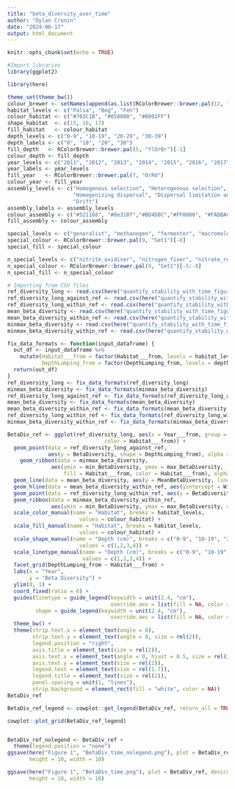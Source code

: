 ```yaml
---
title: "beta_diversity_over_time"
author: "Dylan Cronin"
date: "2024-06-17"
output: html_document
---
```


```r
knitr::opts_chunk$set(echo = TRUE)
```

```r
#Import libraries
library(ggplot2)

library(here)

```

```r
theme_set(theme_bw())
colour_brewer <- setNames(append(as.list(RColorBrewer::brewer.pal(12, "Paired")), c("#737373", "#FFFFFF", "#000000")), c("blue", "darkblue", "green", "darkgreen", "red", "darkred", "orange", "darkorange", "purple", "darkpurple", "yellow", "brown", "grey", "white", "black"))
habitat_levels <- c("Palsa", "Bog", "Fen")
colour_habitat <- c("#703C1B", "#058000", "#0001FF")
shape_habitat  <- c(15, 16, 17)
fill_habitat   <- colour_habitat
depth_levels <- c("0-9", "10-19", "20-29", "30-39")
depth_labels <- c("0", "10", "20", "30")
fill_depth   <- RColorBrewer::brewer.pal(5, "YlOrBr")[-1]
colour_depth <- fill_depth
year_levels <- c("2011", "2012", "2013", "2014", "2015", "2016", "2017")
year_labels <- year_levels
fill_year   <- RColorBrewer::brewer.pal(7, "OrRd")
colour_year <- fill_year
assembly_levels <- c("Homogenous selection", "Heterogenous selection",
                     "Homogenizing dispersal", "Dispersal limitation and drift",
                     "Drift")
assembly_labels <- assembly_levels
colour_assembly <- c("#521168", "#8e318f","#BD4D0C","#FF8000", "#FADBAC") # purple/orange
fill_assembly <- colour_assembly

special_levels <- c("generalist", "methanogen", "fermenter", "macromolecule_degrader", "methanotroph", "homoacetogen", "monomer_degrader", NA)
special_colour <- RColorBrewer::brewer.pal(9, "Set1")[-8]
special_fill <- special_colour

n_special_levels <- c("nitrite_oxidiser", "nitrogen_fixer", "nitrate_reducer", "denitrifier", NA)
n_special_colour <- RColorBrewer::brewer.pal(9, "Set1")[-5:-8]
n_special_fill <- n_special_colour
```

```r

# Importing from CSV files
ref_diversity_long <- read.csv(here("quantify_stability_with_time_figure","Figure1_beta_diversity_over_time", 'ref_diversity_long.csv')) #long form beta diversity within and against reference year
ref_diversity_long_against_ref <- read.csv(here("quantify_stability_with_time_figure","Figure1_beta_diversity_over_time", 'ref_diversity_long_against_ref.csv')) #beta diversity against reference year (only includes comparisons against reference year)
ref_diversity_long_within_ref <- read.csv(here("quantify_stability_with_time_figure","Figure1_beta_diversity_over_time",'ref_diversity_long_within_ref.csv')) #beta diversity within reference year
mean_beta_diversity <- read.csv(here("quantify_stability_with_time_figure","Figure1_beta_diversity_over_time", 'mean_beta_diversity.csv')) #mean beta diversity
mean_beta_diversity_within_ref <- read.csv(here("quantify_stability_with_time_figure","Figure1_beta_diversity_over_time", 'mean_beta_diversity_within_ref.csv')) #mean beta diversity only within reference year
minmax_beta_diversity <- read.csv(here("quantify_stability_with_time_figure","Figure1_beta_diversity_over_time",'minmax_beta_diversity.csv')) #max and min beta diversity
minmax_beta_diversity_within_ref <- read.csv(here("quantify_stability_with_time_figure","Figure1_beta_diversity_over_time",'minmax_beta_diversity_within_ref.csv')) #max and min beta diversity within reference year

```


```r

fix_data_formats <- function(input_dataframe) {
  out_df <- input_dataframe %>% 
    mutate(Habitat___from = factor(Habitat___from, levels = habitat_levels),
           DepthLumping_from = factor(DepthLumping_from, levels = depth_levels))
  return(out_df)
}
ref_diversity_long <- fix_data_formats(ref_diversity_long) 
minmax_beta_diversity <- fix_data_formats(minmax_beta_diversity)
ref_diversity_long_against_ref <- fix_data_formats(ref_diversity_long_against_ref)
mean_beta_diversity <- fix_data_formats(mean_beta_diversity) 
mean_beta_diversity_within_ref <- fix_data_formats(mean_beta_diversity_within_ref)
ref_diversity_long_within_ref <- fix_data_formats(ref_diversity_long_within_ref)
minmax_beta_diversity_within_ref <- fix_data_formats(minmax_beta_diversity_within_ref)
```
```r



BetaDiv_ref <- ggplot(ref_diversity_long, aes(x = Year___from, group = DepthLumping_from, 
                               color = Habitat___from)) +
  geom_point(data = ref_diversity_long_against_ref, 
             aes(y = BetaDiversity, shape = DepthLumping_from), alpha = 0.5) +
    geom_ribbon(data = minmax_beta_diversity, 
              aes(ymin = min_BetaDiversity, ymax = max_BetaDiversity, 
                  fill = Habitat___from, color = Habitat___from), alpha = 0.3) +
  geom_line(data = mean_beta_diversity, aes(y = MeanBetaDiversity, linetype = DepthLumping_from), size = 1.2, color = "black") +
  geom_hline(data = mean_beta_diversity_within_ref, aes(yintercept = WithinRefYearAvg), linetype = "dashed") +
  geom_point(data = ref_diversity_long_within_ref, aes(y = BetaDiversity, shape = DepthLumping_from), color = "gray", alpha = 0.5) +
  geom_ribbon(data = minmax_beta_diversity_within_ref, 
              aes(ymin = min_BetaDiversity, ymax = max_BetaDiversity, color = "grey"), color = NA, alpha = 0.3) +
  scale_color_manual(name = "Habitat", breaks = habitat_levels, 
                       values = colour_habitat) +
  scale_fill_manual(name = "Habitat", breaks = habitat_levels, 
                       values = colour_habitat) +
  scale_shape_manual(name = "Depth (cm)", breaks = c("0-9", "10-19", "20-29", "30-39"), 
                       values = c(1,2,3,4)) +
  scale_linetype_manual(name = "Depth (cm)", breaks = c("0-9", "10-19", "20-29", "30-39"),
                        values = c(1,2,3,4)) +
  facet_grid(DepthLumping_from ~ Habitat___from) +
  labs(x = "Year",
       y = "Beta Diversity") +
  ylim(0, 1) +
  coord_fixed(ratio = 6) +
  guides(linetype = guide_legend(keywidth = unit(2.4, "cm"), 
                                 override.aes = list(fill = NA, color = "black", size = 6, linewidth = 2)),
         shape = guide_legend(keywidth = unit(2.4, "cm"), 
                                 override.aes = list(fill = NA, color = "black", size = 6))) +
  theme_bw() +
  theme(strip.text.x = element_text(angle = 0), 
        strip.text.y = element_text(angle = 0, size = rel(2)),
        legend.position = "right",
        axis.title = element_text(size = rel(2)),
        axis.text.x = element_text(angle = 0, hjust = 0.5, size = rel(2)),
        axis.text.y = element_text(size = rel(2)),
        legend.text = element_text(size = rel(1.7)),
        legend.title = element_text(size = rel(2)),
        panel.spacing = unit(1, "lines"),
        strip.background = element_rect(fill = "white", color = NA))
BetaDiv_ref

BetaDiv_ref_legend <- cowplot::get_legend(BetaDiv_ref, return_all = TRUE)

cowplot::plot_grid(BetaDiv_ref_legend)


BetaDiv_ref_nolegend <- BetaDiv_ref +
  theme(legend.position = "none")
ggsave(here("Figure 1", "BetaDiv_time_nolegend.png"), plot = BetaDiv_ref_nolegend, device = "png", dpi = 300,
       height = 10, width = 10)

ggsave(here("Figure 1", "BetaDiv_time.png"), plot = BetaDiv_ref, device = "png", dpi = 300,
       height = 10, width = 10)

```